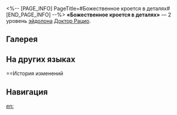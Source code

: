 <%-- [PAGE_INFO]
PageTitle=#Божественное кроется в деталях#
[END_PAGE_INFO] --%>
{{Эйдолон Инфобокс
|Название         = Божественное кроется в деталях
|Изображение      = Эйдолон Божественное кроется в деталях.png
|Персонаж         = Доктор Рацио
|Уровень          = 2
|Длительность     = 
|Описание         = После того как {{Доп эффект|бонус-атака}}, описанная в таланте персонажа, поражает цель, она наносит ей <u>доп. мнимый урон</u>, равный 20% от силы атаки доктора Рацио, за каждое имеющееся у цели {{Доп эффект|ослабление}}. Этот эффект может сработать до 4 раз за каждую {{Доп эффект|бонус-атаку}}.
|Свойство1        = 
|Масштабирование1 = 
}}
'''«Божественное кроется в деталях»''' — 2 уровень [[эйдолон]]а [[Доктор Рацио]].

==Галерея==
{{Галерея|position=left|captionalign=center
|Персонаж Доктор Рацио Эйдолон 2.png|Осколок Эйдолона
}}

==На других языках==
{{На других языках
|en   = The Divine Is in the Details
|zhs  = 显微而阐幽
|zht  = 顯微而闡幽
|ja   = {{Rubi|微|び}}を{{Rubi|顕|あらわ}}にして{{Rubi|幽|ゆう}}を{{Rubi|闡|ひら}}く
|ko   = 작은 것에 숨겨진 진리
|es   = En los detalles está lo divino
|fr   = Le diable est dans les détails
|ru   = Божественное кроется в деталях
|th   = The Divine Is in the Details
|vi   = Chân Lý Vùi Trong Chi Tiết
|de   = Mikroskopisch doch tiefgründig
|id   = The Divine Is in the Details
|pt   = O Divino Está nos Detalhes
}}

==История изменений
{{История изменений|3.5}}

==Навигация==
{{Навык Навбокс|Доктор Рацио}}

[[en:]]